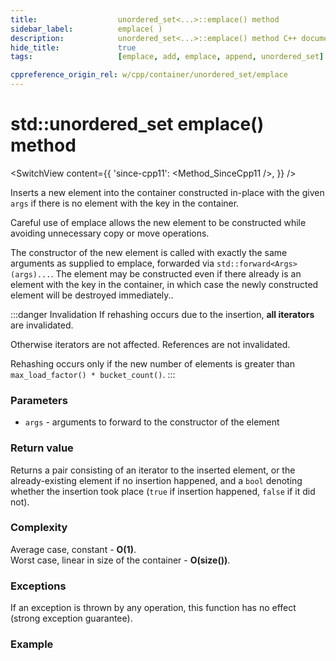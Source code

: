 ```yaml
---
title:					unordered_set<...>::emplace() method
sidebar_label:			emplace( )
description:			unordered_set<...>::emplace() method C++ documentation
hide_title:				true
tags:					[emplace, add, emplace, append, unordered_set]

cppreference_origin_rel: w/cpp/container/unordered_set/emplace
---
```




<!----------------- Codes ---------------------->

<!-- emplace() -->

# std::unordered_set emplace() method

<SwitchView content={{
	'since-cpp11': <Method_SinceCpp11 />,
	}} />

Inserts a new element into the container constructed in-place with the given `args` if there is no element with the key in the container.

Careful use of emplace allows the new element to be constructed while avoiding unnecessary copy or move operations.

The constructor of the new element is called with exactly the same arguments as supplied to emplace, forwarded via `std::forward<Args>(args)...`. 
The element may be constructed even if there already is an element with the key in the container, in which case the newly constructed element will be destroyed immediately..

:::danger Invalidation
If rehashing occurs due to the insertion, **all iterators** are invalidated.

Otherwise iterators are not affected. References are not invalidated.

Rehashing occurs only if the new number of elements is greater than `max_load_factor() * bucket_count()`.
:::

### Parameters

 - `args` - arguments to forward to the constructor of the element

### Return value

Returns a pair consisting of an iterator to the inserted element, or the already-existing element if no insertion happened,
and a `bool` denoting whether the insertion took place (`true` if insertion happened, `false` if it did not).

### Complexity

Average case, constant - **O(1)**.  
Worst case, linear in size of the container - **O(size())**.

### Exceptions

If an exception is thrown by any operation, this function has no effect (strong exception guarantee).

### Example

<ImproveSection />
